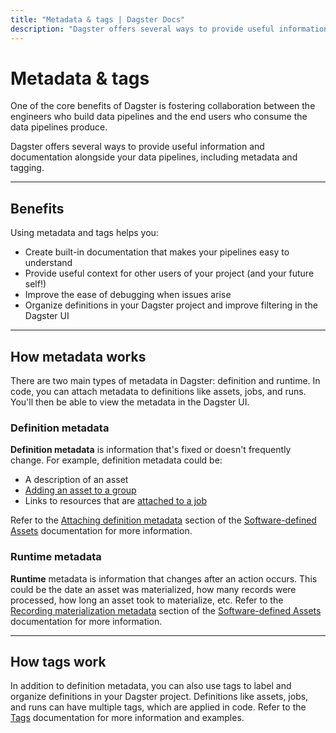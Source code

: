 ```yaml
---
title: "Metadata & tags | Dagster Docs"
description: "Dagster offers several ways to provide useful information and documentation alongside your data pipelines, including metadata and tagging."
---
```


# Metadata & tags

One of the core benefits of Dagster is fostering collaboration between the engineers who build data pipelines and the end users who consume the data pipelines produce.

Dagster offers several ways to provide useful information and documentation alongside your data pipelines, including metadata and tagging.

---

## Benefits

Using metadata and tags helps you:

- Create built-in documentation that makes your pipelines easy to understand
- Provide useful context for other users of your project (and your future self!)
- Improve the ease of debugging when issues arise
- Organize definitions in your Dagster project and improve filtering in the Dagster UI

---

## How metadata works

There are two main types of metadata in Dagster: definition and runtime. In code, you can attach metadata to definitions like assets, jobs, and runs. You'll then be able to view the metadata in the Dagster UI.

### Definition metadata

**Definition metadata** is information that's fixed or doesn't frequently change. For example, definition metadata could be:

- A description of an asset
- [Adding an asset to a group](/concepts/assets/software-defined-assets#grouping-assets)
- Links to resources that are [attached to a job](/concepts/metadata-tags/op-job-metadata)

Refer to the [Attaching definition metadata](/concepts/assets/software-defined-assets#attaching-definition-metadata) section of the [Software-defined Assets](/concepts/assets/software-defined-assets) documentation for more information.

### Runtime metadata

**Runtime** metadata is information that changes after an action occurs. This could be the date an asset was materialized, how many records were processed, how long an asset took to materialize, etc. Refer to the [Recording materialization metadata](/concepts/assets/software-defined-assets#recording-materialization-metadata) section of the [Software-defined Assets](/concepts/assets/software-defined-assets) documentation for more information.

---

## How tags work

In addition to definition metadata, you can also use tags to label and organize definitions in your Dagster project. Definitions like assets, jobs, and runs can have multiple tags, which are applied in code. Refer to the [Tags](/concepts/metadata-tags/tags) documentation for more information and examples.
